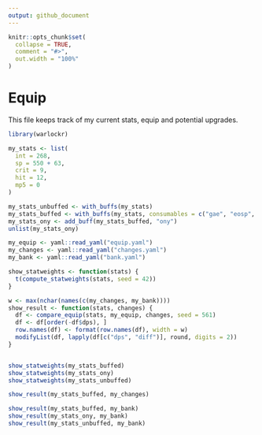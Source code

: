 ```yaml
---
output: github_document
---
```


```r
knitr::opts_chunk$set(
  collapse = TRUE,
  comment = "#>",
  out.width = "100%"
)
```

# Equip

This file keeps track of my current stats, equip and potential upgrades.

```r
library(warlockr)

my_stats <- list(
  int = 268,
  sp = 550 + 63,
  crit = 9,
  hit = 12,
  mp5 = 0
)

my_stats_unbuffed <- with_buffs(my_stats)
my_stats_buffed <- with_buffs(my_stats, consumables = c("gae", "eosp", "bwo"))
my_stats_ony <- add_buff(my_stats_buffed, "ony")
unlist(my_stats_ony)

my_equip <- yaml::read_yaml("equip.yaml")
my_changes <- yaml::read_yaml("changes.yaml")
my_bank <- yaml::read_yaml("bank.yaml")

show_statweights <- function(stats) {
  t(compute_statweights(stats, seed = 42))
}

w <- max(nchar(names(c(my_changes, my_bank))))
show_result <- function(stats, changes) {
  df <- compare_equip(stats, my_equip, changes, seed = 561)
  df <- df[order(-df$dps), ]
  row.names(df) <- format(row.names(df), width = w)
  modifyList(df, lapply(df[c("dps", "diff")], round, digits = 2))
}


show_statweights(my_stats_buffed)
show_statweights(my_stats_ony)
show_statweights(my_stats_unbuffed)

show_result(my_stats_buffed, my_changes)

show_result(my_stats_buffed, my_bank)
show_result(my_stats_ony, my_bank)
show_result(my_stats_unbuffed, my_bank)
```
